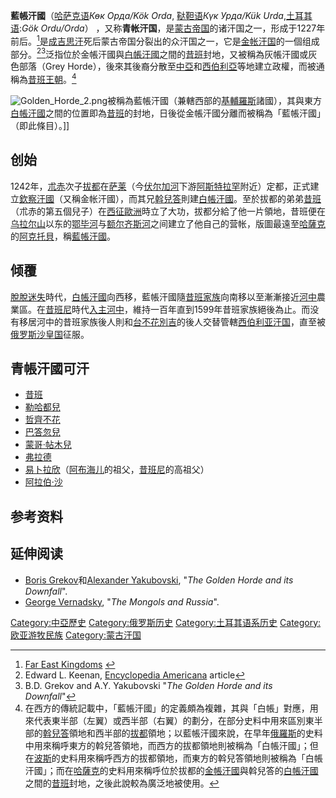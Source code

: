 {{蒙古族历史}}
'''藍帳汗國'''（[[哈萨克语|哈萨克语]]''Көк Орда/Kök Orda'', [[鞑靼语|鞑靼语]]''Күк Урда/Kük Urda'',[[土耳其语|土耳其语]]:''Gök Ordu/Orda''） ，又称'''青帐汗国'''，是[[蒙古帝国|蒙古帝国]]的诸汗国之一，形成于1227年前后。<ref>[http://www.history.kessler-web.co.uk/KingListsFarEast/AsiaMongols.htm#White%20Horde Far East Kingdoms] {{webarchive|url=https://web.archive.org/web/20081120191349/http://www.history.kessler-web.co.uk/KingListsFarEast/AsiaMongols.htm |date=2008-11-20 }}</ref>是[[成吉思汗|成吉思汗]]死后蒙古帝国分裂出的众汗国之一，它是[[欽察汗國|金帐汗国]]的一個组成部分。<ref>Edward L. Keenan, [[Encyclopedia_Americana|Encyclopedia Americana]] article</ref><ref>B.D. Grekov and A.Y. Yakubovski "''The Golden Horde and its Downfall''"</ref>泛指位於金帳汗國與[[白帳汗國|白帳汗國]]之間的[[昔班|昔班]]封地，又被稱為灰帳汗國或灰色部落（Grey Horde），後來其後裔分散至[[中亞|中亞]]和[[西伯利亞|西伯利亞]]等地建立政權，而被通稱為[[昔班王朝|昔班王朝]]。<ref>在西方的傳統記載中，「藍帳汗國」的定義頗為複雜，其與「白帳」對應，用來代表東半部（左翼）或西半部（右翼）的劃分，在部分史料中用來區別東半部的[[斡兒答|斡兒答]]領地和西半部的[[拔都|拔都]]領地；以藍帳汗國來說，在早年[[俄羅斯|俄羅斯]]的史料中用來稱呼東方的斡兒答領地，而西方的拔都領地則被稱為「白帳汗國」；但在[[波斯|波斯]]的史料用來稱呼西方的拔都領地，而東方的斡兒答領地則被稱為「白帳汗國」；而在[[哈薩克|哈薩克]]的史料用來稱呼位於拔都的[[欽察汗國|金帳汗國]]與斡兒答的[[白帳汗國|白帳汗國]]之間的[[昔班|昔班]]封地，之後此說較為廣泛地被使用。</ref>

[[File:Golden_Horde_2.png|thumb]]被稱為藍帳汗國（兼轄西部的[[基輔羅斯|基輔羅斯]]諸國），其與東方[[白帳汗國|白帳汗國]]之間的位置即為[[昔班|昔班]]的封地，日後從金帳汗國分離而被稱為「藍帳汗國」（即此條目）。]]

==创始==
1242年，[[朮赤|朮赤]]次子[[拔都|拔都]]在[[萨莱|萨莱]]（今[[伏尔加河|伏尔加河]]下游[[阿斯特拉罕|阿斯特拉罕]]附近）定都，正式建立[[欽察汗國|欽察汗國]]（又稱金帐汗國），而其兄[[斡兒答|斡兒答]]則建[[白帳汗國|白帳汗國]]。至於拔都的弟弟[[昔班|昔班]]（朮赤的第五個兒子）在[[长子西征|西征歐洲]]時立了大功，拔都分給了他一片領地，昔班便在[[乌拉尔山|乌拉尔山]]以东的[[鄂毕河|鄂毕河]]与[[额尔齐斯河|额尔齐斯河]]之间建立了他自己的营帐，版圖最遠至[[哈薩克|哈薩克]]的[[阿克托貝|阿克托貝]]，稱[[藍帳汗國|藍帳汗國]]。

==倾覆==
[[脫脫迷失|脫脫迷失]]時代，[[白帳汗國|白帳汗國]]向西移，藍帳汗國隨[[昔班王朝|昔班家族]]向南移以至漸漸接近[[河中地区|河中]]農業區。在[[穆罕默德·昔班尼|昔班尼]]時代[[布哈拉汗国|入主河中]]，維持一百年直到1599年昔班家族絕後為止。而没有移居河中的昔班家族後人則和[[台不花別吉|台不花別吉]]的後人交替管轄[[西伯利亚汗国|西伯利亚汗国]]，直至被[[俄罗斯沙皇国|俄罗斯沙皇国]]征服。

==青帳汗國可汗==
{{main|西伯利亚汗国世系图}}
*[[昔班|昔班]]
*[[勒哈都兒|勒哈都兒]]
*[[哲齊不花|哲齊不花]]
*[[巴答忽兒|巴答忽兒]]
*[[蒙哥·帖木兒|蒙哥·帖木兒]]
*[[米耳·不剌|弗拉德]]
*[[易卜拉欣|易卜拉欣]]（[[阿布海儿|阿布海儿]]的祖父，[[昔班尼|昔班尼]]的高祖父）
*[[阿拉伯·沙|阿拉伯·沙]]

==参考资料==
<references/>

==延伸阅读==
*[[Boris_Grekov|Boris Grekov]]和[[Alexander_Yakubovski|Alexander Yakubovski]], "''The Golden Horde and its Downfall''".
*[[George_Vernadsky|George Vernadsky]], "''The Mongols and Russia''".

[[Category:中亞歷史|Category:中亞歷史]]
[[Category:俄罗斯历史|Category:俄罗斯历史]]
[[Category:土耳其语系历史|Category:土耳其语系历史]]
[[Category:欧亚游牧民族|Category:欧亚游牧民族]]
[[Category:蒙古汗国|Category:蒙古汗国]]